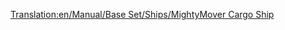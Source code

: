 [[Translation:en/Manual/Base Set/Ships/MightyMover Cargo Ship]]
{{es/Barcos|Nombre=Barco de Mercancías Mightymover
|Imagen=[[File:en/Toylandcargoship.png|Barco de Mercancías Mightymover]]
|Precio=48.750 € (24.375 £)
|Velocidad=24 km/h (15 mph)
|Coste-anual=4.920 € (2.460 £)
|Diseño=1946
|Duración=30
|Capacidad=160 bolsas de dulces
|Descripción=Reformable para todo excepto para pasajeros.
|Vida-real=Ficción.
}}